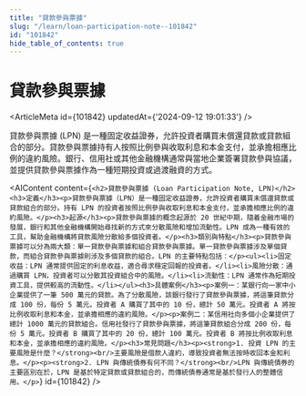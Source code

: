 ```yaml
---
title: "貸款參與票據"
slug: "/learn/loan-participation-note--101842"
id: "101842"
hide_table_of_contents: true
---
```



# 貸款參與票據

<ArticleMeta id={101842} updatedAt={'2024-09-12 19:01:33'} />
<div className='border-solid border-b border-t-0 my-4 border-[var(--ifm-color-gray-300)]' />

貸款參與票據 (LPN) 是一種固定收益證券，允許投資者購買未償還貸款或貸款組合的部分。貸款參與票據持有人按照比例參與收取利息和本金支付，並承擔相應比例的違約風險。銀行、信用社或其他金融機構通常與當地企業簽署貸款參與協議，並提供貸款參與票據作為一種短期投資或過渡融資的方式。

<AIContent content={`<h2>貸款參與票據 (Loan Participation Note, LPN)</h2><h3>定義</h3><p>貸款參與票據（LPN）是一種固定收益證券，允許投資者購買未償還貸款或貸款組合的部分。持有 LPN 的投資者按照比例參與收取利息和本金支付，並承擔相應比例的違約風險。</p><h3>起源</h3><p>貸款參與票據的概念起源於 20 世紀中期，隨着金融市場的發展，銀行和其他金融機構開始尋找新的方式來分散風險和增加流動性。LPN 成為一種有效的工具，幫助金融機構將貸款風險分散給多個投資者。</p><h3>類別與特點</h3><p>貸款參與票據可以分為兩大類：單一貸款參與票據和組合貸款參與票據。單一貸款參與票據涉及單個貸款，而組合貸款參與票據則涉及多個貸款的組合。LPN 的主要特點包括：</p><ul><li>固定收益：LPN 通常提供固定的利息收益，適合尋求穩定回報的投資者。</li><li>風險分散：通過購買 LPN，投資者可以分散其投資組合中的風險。</li><li>流動性：LPN 通常作為短期投資工具，提供較高的流動性。</li></ul><h3>具體案例</h3><p>案例一：某銀行向一家中小企業提供了一筆 500 萬元的貸款。為了分散風險，該銀行發行了貸款參與票據，將這筆貸款分成 100 份，每份 5 萬元。投資者 A 購買了其中的 10 份，總計 50 萬元。投資者 A 將按比例收取利息和本金，並承擔相應的違約風險。</p><p>案例二：某信用社向多個小企業提供了總計 1000 萬元的貸款組合。信用社發行了貸款參與票據，將這筆貸款組合分成 200 份，每份 5 萬元。投資者 B 購買了其中的 20 份，總計 100 萬元。投資者 B 將按比例收取利息和本金，並承擔相應的違約風險。</p><h3>常見問題</h3><p><strong>1. 投資 LPN 的主要風險是什麼？</strong><br/>主要風險是借款人違約，導致投資者無法按時收回本金和利息。</p><p><strong>2. LPN 與傳統債券有何不同？</strong><br/>LPN 與傳統債券的主要區別在於，LPN 是基於特定貸款或貸款組合的，而傳統債券通常是基於發行人的整體信用。</p>`} id={101842} />
